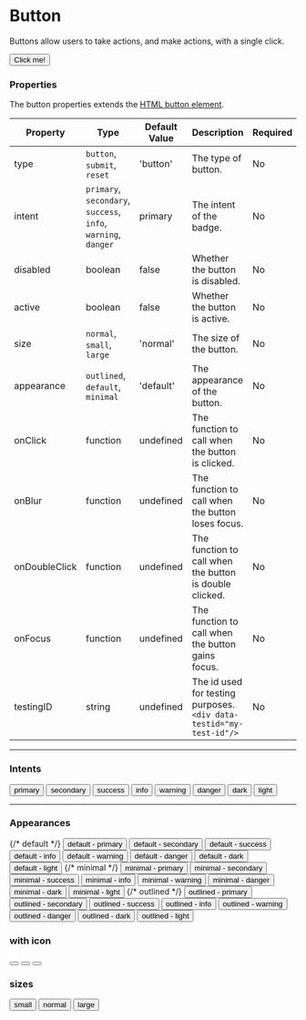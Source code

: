 

<Meta title="General/Button" component={Button}/>


# Button

Buttons allow users to take actions, and make actions, with a single click.

<Canvas>
    <Button>
        Click me!
    </Button>
</Canvas>

### Properties
The button properties extends the [HTML button element](https://developer.mozilla.org/en-US/docs/Web/HTML/Element/button).

|Property|Type|Default Value|Description|Required|
|---|---|---|---|---|
|type|`button`, `submit`, `reset`|'button'|The type of button.|No|
|intent|`primary`, `secondary`, `success`, <br/>`info`, `warning`, `danger`|primary | The intent of the badge.|No|
|disabled|boolean|false|Whether the button is disabled.|No|
|active|boolean|false|Whether the button is active.|No|
|size|`normal`, `small`, `large`|'normal'|The size of the button.|No|
|appearance|`outlined`, `default`, `minimal`|'default'|The appearance of the button.|No|
|onClick|function|undefined|The function to call when the button is clicked.|No|
|onBlur|function|undefined|The function to call when the button loses focus.|No|
|onDoubleClick|function|undefined|The function to call when the button is double clicked.|No|
|onFocus|function|undefined|The function to call when the button gains focus.|No|
|testingID| string | undefined | The id used for testing purposes.<br/>`<div data-testid="my-test-id"/>` |No|

---

### Intents

<Canvas>
    <Button intent="primary">primary</Button>
    <Button intent="secondary">secondary</Button>
    <Button intent="success">success</Button>
    <Button intent="info">info</Button>
    <Button intent="warning">warning</Button>
    <Button intent="danger">danger</Button>
    <Button intent="dark">dark</Button>
    <Button intent="light">light</Button>
</Canvas>

---

### Appearances

<Canvas>
    {/* default */}
    <Button appearance="default" intent="primary">default - primary</Button>
    <Button appearance="default" intent="secondary">default - secondary</Button>
    <Button appearance="default" intent="success">default - success</Button>
    <Button appearance="default" intent="info">default - info</Button>
    <Button appearance="default" intent="warning">default - warning</Button>
    <Button appearance="default" intent="danger">default - danger</Button>
    <Button appearance="default" intent="dark">default - dark</Button>
    <Button appearance="default" intent="light">default - light</Button>
    {/* minimal */}
    <Button appearance="minimal" intent="primary">minimal - primary</Button>
    <Button appearance="minimal" intent="secondary">minimal - secondary</Button>
    <Button appearance="minimal" intent="success">minimal - success</Button>
    <Button appearance="minimal" intent="info">minimal - info</Button>
    <Button appearance="minimal" intent="warning">minimal - warning</Button>
    <Button appearance="minimal" intent="danger">minimal - danger</Button>
    <Button appearance="minimal" intent="dark">minimal - dark</Button>
    <Button appearance="minimal" intent="light">minimal - light</Button>
    {/* outlined */}
    <Button appearance="outlined" intent="primary">outlined - primary</Button>
    <Button appearance="outlined" intent="secondary">outlined - secondary</Button>
    <Button appearance="outlined" intent="success">outlined - success</Button>
    <Button appearance="outlined" intent="info">outlined - info</Button>
    <Button appearance="outlined" intent="warning">outlined - warning</Button>
    <Button appearance="outlined" intent="danger">outlined - danger</Button>
    <Button appearance="outlined" intent="dark">outlined - dark</Button>
    <Button appearance="outlined" intent="light">outlined - light</Button>
</Canvas>

### with icon

<Canvas>
    <Button appearance="default">
        <Icon name="BsHouse" />
    </Button>
    <Button appearance="minimal">
        <Icon name="BsHouse" />
    </Button>
    <Button appearance="outlined">
        <Icon name="BsHouse" />
    </Button>
</Canvas>

### sizes

<Canvas>
    <Button size="small">
       small
    </Button>
    <Button size="normal">
       normal
    </Button>
    <Button size="large">
       large
    </Button>
</Canvas>
